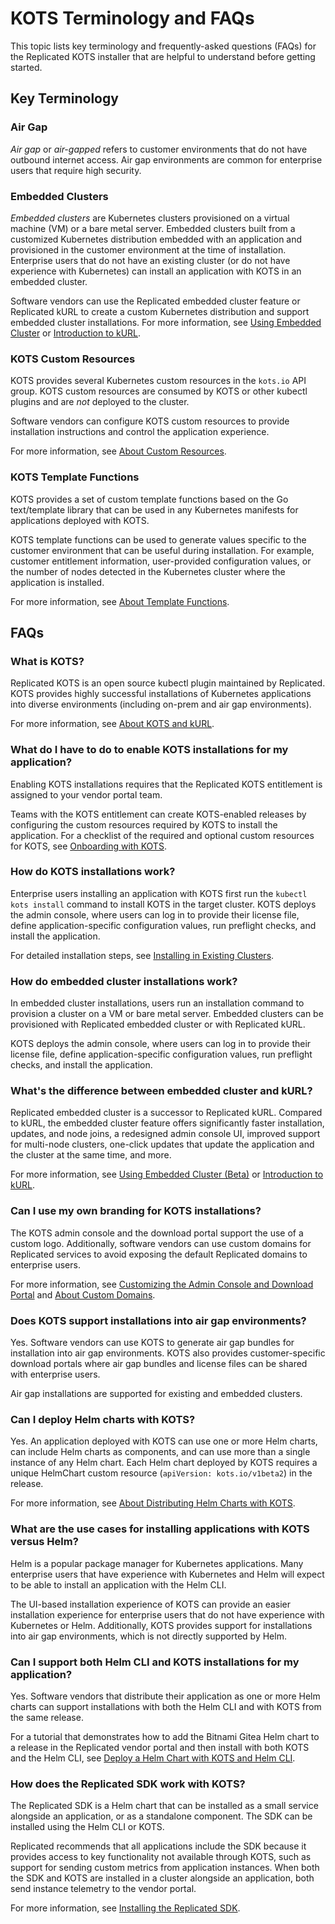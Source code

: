 
# KOTS Terminology and FAQs

This topic lists key terminology and frequently-asked questions (FAQs) for the Replicated KOTS installer that are helpful to understand before getting started.

## Key Terminology

### Air Gap

_Air gap_ or _air-gapped_ refers to customer environments that do not have outbound internet access. Air gap environments are common for enterprise users that require high security.

### Embedded Clusters

_Embedded clusters_ are Kubernetes clusters provisioned on a virtual machine (VM) or a bare metal server. Embedded clusters built from a customized Kubernetes distribution embedded with an application and provisioned in the customer environment at the time of installation. Enterprise users that do not have an existing cluster (or do not have experience with Kubernetes) can install an application with KOTS in an embedded cluster.

Software vendors can use the Replicated embedded cluster feature or Replicated kURL to create a custom Kubernetes distribution and support embedded cluster installations. For more information, see [Using Embedded Cluster](embedded-overview) or [Introduction to kURL](kurl-about).

### KOTS Custom Resources

KOTS provides several Kubernetes custom resources in the `kots.io` API group. KOTS custom resources are consumed by KOTS or other kubectl plugins and are _not_ deployed to the cluster.

Software vendors can configure KOTS custom resources to provide installation instructions and control the application experience.

For more information, see [About Custom Resources](/reference/custom-resource-about).

### KOTS Template Functions

KOTS provides a set of custom template functions based on the Go text/template library that can be used in any Kubernetes manifests for applications deployed with KOTS.

KOTS template functions can be used to generate values specific to the customer environment that can be useful during installation. For example, customer entitlement information, user-provided configuration values, or the number of nodes detected in the Kubernetes cluster where the application is installed.

For more information, see [About Template Functions](/reference/template-functions-about).

## FAQs

### What is KOTS?

Replicated KOTS is an open source kubectl plugin maintained by Replicated. KOTS provides highly successful installations of Kubernetes applications into diverse environments (including on-prem and air gap environments).

For more information, see [About KOTS and kURL](../intro-kots).

### What do I have to do to enable KOTS installations for my application?

Enabling KOTS installations requires that the Replicated KOTS entitlement is assigned to your vendor portal team.

Teams with the KOTS entitlement can create KOTS-enabled releases by configuring the custom resources required by KOTS to install the application. For a checklist of the required and optional custom resources for KOTS, see [Onboarding with KOTS](/vendor/distributing-workflow).

### How do KOTS installations work?

Enterprise users installing an application with KOTS first run the `kubectl kots install` command to install KOTS in the target cluster. KOTS deploys the admin console, where users can log in to provide their license file, define application-specific configuration values, run preflight checks, and install the application.

For detailed installation steps, see [Installing in Existing Clusters](/enterprise/installing-existing-cluster).

### How do embedded cluster installations work?

In embedded cluster installations, users run an installation command to provision a cluster on a VM or bare metal server. Embedded clusters can be provisioned with Replicated embedded cluster or with Replicated kURL.

KOTS deploys the admin console, where users can log in to provide their license file, define application-specific configuration values, run preflight checks, and install the application.

### What's the difference between embedded cluster and kURL?

Replicated embedded cluster is a successor to Replicated kURL. Compared to kURL, the embedded cluster feature offers significantly faster installation, updates, and node joins, a redesigned admin console UI, improved support for multi-node clusters, one-click updates that update the application and the cluster at the same time, and more.

For more information, see [Using Embedded Cluster (Beta)](/vendor/embedded-overview) or [Introduction to kURL](/vendor/kurl-about).

### Can I use my own branding for KOTS installations?

The KOTS admin console and the download portal support the use of a custom logo. Additionally, software vendors can use custom domains for Replicated services to avoid exposing the default Replicated domains to enterprise users.

For more information, see [Customizing the Admin Console and Download Portal](/vendor/admin-console-customize-app-icon) and [About Custom Domains](custom-domains).

### Does KOTS support installations into air gap environments?

Yes. Software vendors can use KOTS to generate air gap bundles for installation into air gap environments. KOTS also provides customer-specific download portals where air gap bundles and license files can be shared with enterprise users.

Air gap installations are supported for existing and embedded clusters. 

### Can I deploy Helm charts with KOTS?

Yes. An application deployed with KOTS can use one or more Helm charts, can include Helm charts as components, and can use more than a single instance of any Helm chart. Each Helm chart deployed by KOTS requires a unique HelmChart custom resource (`apiVersion: kots.io/v1beta2`) in the release.

For more information, see [About Distributing Helm Charts with KOTS](/vendor/helm-native-about).

### What are the use cases for installing applications with KOTS versus Helm?

Helm is a popular package manager for Kubernetes applications. Many enterprise users that have experience with Kubernetes and Helm will expect to be able to install an application with the Helm CLI. 

The UI-based installation experience of KOTS can provide an easier installation experience for enterprise users that do not have experience with Kubernetes or Helm. Additionally, KOTS provides support for installations into air gap environments, which is not directly supported by Helm.

### Can I support both Helm CLI and KOTS installations for my application?

Yes. Software vendors that distribute their application as one or more Helm charts can support installations with both the Helm CLI and with KOTS from the same release.

For a tutorial that demonstrates how to add the Bitnami Gitea Helm chart to a release in the Replicated vendor portal and then install with both KOTS and the Helm CLI, see [Deploy a Helm Chart with KOTS and Helm CLI](/vendor/tutorial-kots-helm-setup).

### How does the Replicated SDK work with KOTS?

The Replicated SDK is a Helm chart that can be installed as a small service alongside an application, or as a standalone component. The SDK can be installed using the Helm CLI or KOTS.

Replicated recommends that all applications include the SDK because it provides access to key functionality not available through KOTS, such as support for sending custom metrics from application instances. When both the SDK and KOTS are installed in a cluster alongside an application, both send instance telemetry to the vendor portal.

For more information, see [Installing the Replicated SDK](/vendor/replicated-sdk-installing).
